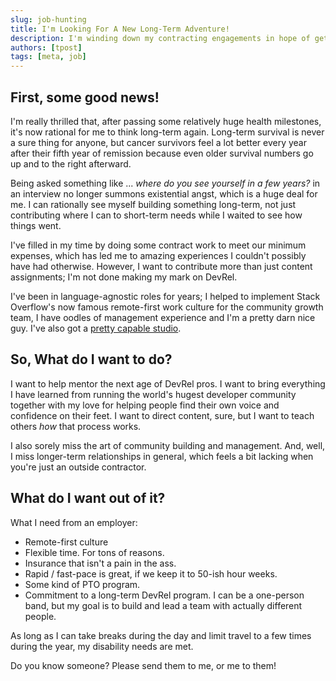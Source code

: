```yaml
---
slug: job-hunting
title: I'm Looking For A New Long-Term Adventure!
description: I'm winding down my contracting engagements in hope of getting full-time employment status again. I'd love any recommendations!
authors: [tpost]
tags: [meta, job]
---
```


## First, some good news!

I'm really thrilled that, after passing some relatively huge health 
milestones, it's now rational for me to think long-term again. Long-term
survival is never a sure thing for anyone, but cancer survivors feel a lot 
better every year after their fifth year of remission because even older 
survival numbers go up and to the right afterward.

Being asked something like ...  _where do you see yourself in a few years?_ in 
an interview no longer summons existential angst, which is a huge deal for me. 
I can rationally see myself building something long-term, not just contributing 
where I can to short-term needs while I waited to see how things went. 

<!--truncate-->

I've filled in my time by doing some contract work to meet our minimum expenses, 
which has led me to amazing experiences I couldn't possibly have had otherwise. 
However, I want to contribute more than just content assignments; I'm not done 
making my mark on DevRel. 

I've been in language-agnostic roles for years; I helped to implement Stack Overflow's
now famous remote-first work culture for the community growth team, I have 
oodles of management experience and I'm a pretty darn nice guy. I've also got 
a <a href="/stack">pretty capable studio</a>. 

## So, What do I want to do?

I want to help mentor the next age of DevRel pros. I want to bring everything I have 
learned from running the world's hugest developer community together with my love for 
helping people find their own voice and confidence on their feet. I want to direct 
content, sure, but I want to teach others _how_ that process works. 

I also sorely miss the art of community building and management. And, well, I miss
longer-term relationships in general, which feels a bit lacking when you're just 
an outside contractor.  

## What do I want out of it?

What I need from an employer:

 - Remote-first culture
 - Flexible time. For tons of reasons.
 - Insurance that isn't a pain in the ass.
 - Rapid / fast-pace is great, if we keep it to 50-ish hour weeks.
 - Some kind of PTO program.
 - Commitment to a long-term DevRel program. I can be a one-person band, 
 but my goal is to build and lead a team with actually different people.

As long as I can take breaks during the day and limit travel to a few times during
the year, my disability needs are met.  

Do you know someone? Please send them to me, or me to them!
